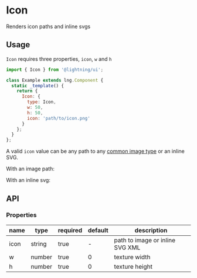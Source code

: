 
# Icon

Renders icon paths and inline svgs

## Usage

`Icon` requires three properties, `icon`, `w` and `h`

```js
import { Icon } from '@lightning/ui';

class Example extends lng.Component {
  static _template() {
    return {
      Icon: {
        type: Icon,
        w: 50,
        h: 50,
        icon: 'path/to/icon.png'
      }
    };
  }
};
```

A valid `icon` value can be any path to any [common image type](https://developer.mozilla.org/en-US/docs/Web/Media/Formats/Image_types) or an inline SVG.

With an image path:

<Canvas>
  <Story id="elements-icon--basic" />
</Canvas>

With an inline svg:

<Canvas>
  <Story id="elements-icon--inline-svg" />
</Canvas>

## API

### Properties

name|type|required|default|description
--|--|--|--|--
icon|string|true|-|path to image or inline SVG XML
w|number|true|0|texture width
h|number|true|0|texture height
